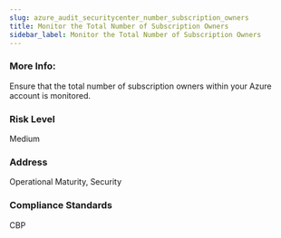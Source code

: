 ```yaml
---
slug: azure_audit_securitycenter_number_subscription_owners
title: Monitor the Total Number of Subscription Owners
sidebar_label: Monitor the Total Number of Subscription Owners
---
```


### More Info:

Ensure that the total number of subscription owners within your Azure account is monitored.

### Risk Level

Medium

### Address

Operational Maturity, Security

### Compliance Standards

CBP

